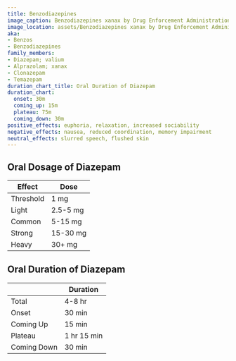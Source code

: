 ```yaml
---
title: Benzodiazepines
image_caption: Benzodiazepines xanax by Drug Enforcement Administration (DEA)
image_location: assets/Benzodiazepines xanax by Drug Enforcement Administration (DEA).jpg
aka:
- Benzos
- Benzodiazepines
family_members:
- Diazepam; valium
- Alprazolam; xanax
- Clonazepam
- Temazepam
duration_chart_title: Oral Duration of Diazepam
duration_chart:
  onset: 30m
  coming_up: 15m
  plateau: 75m
  coming_down: 30m
positive_effects: euphoria, relaxation, increased sociability
negative_effects: nausea, reduced coordination, memory impairment
neutral_effects: slurred speech, flushed skin
---
```


## Oral Dosage of Diazepam
| Effect | Dose |
| --- | --- |
| Threshold | 1 mg |
| Light | 2.5-5 mg |
| Common | 5-15 mg |
| Strong | 15-30 mg |
| Heavy | 30+ mg |

## Oral Duration of Diazepam
| | Duration |
| --- | --- |
| Total | 4-8 hr |
| Onset | 30 min |
| Coming Up | 15 min |
| Plateau | 1 hr 15 min |
| Coming Down | 30 min |
